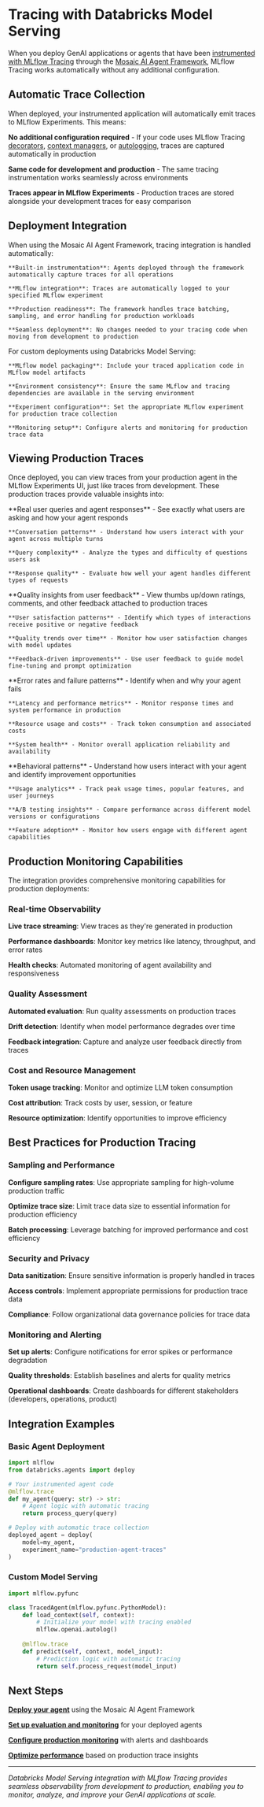 
# Tracing with Databricks Model Serving

When you deploy GenAI applications or agents that have been [instrumented with MLflow Tracing](/genai/tracing/app-instrumentation) through the [Mosaic AI Agent Framework](https://docs.databricks.com/generative-ai/agent-framework/build-genai-apps.html), MLflow Tracing works automatically without any additional configuration.

<DatabricksCallout docsPath="/mlflow3/genai/tracing/model-serving" additionalText="This integration provides seamless observability from development to production deployment." />

## Automatic Trace Collection

When deployed, your instrumented application will automatically emit traces to MLflow Experiments. This means:

**No additional configuration required** - If your code uses MLflow Tracing [decorators](/genai/tracing/app-instrumentation/manual-tracing/fluent-apis), [context managers](/genai/tracing/app-instrumentation/manual-tracing/fluent-apis), or [autologging](/genai/tracing/app-instrumentation/automatic), traces are captured automatically in production

**Same code for development and production** - The same tracing instrumentation works seamlessly across environments

**Traces appear in MLflow Experiments** - Production traces are stored alongside your development traces for easy comparison

## Deployment Integration

<Tabs>
  <TabItem value="agent-framework" label="Mosaic AI Agent Framework" default>
    When using the Mosaic AI Agent Framework, tracing integration is handled automatically:

    **Built-in instrumentation**: Agents deployed through the framework automatically capture traces for all operations

    **MLflow integration**: Traces are automatically logged to your specified MLflow experiment

    **Production readiness**: The framework handles trace batching, sampling, and error handling for production workloads

    **Seamless deployment**: No changes needed to your tracing code when moving from development to production
  </TabItem>
  <TabItem value="model-serving" label="Databricks Model Serving">
    For custom deployments using Databricks Model Serving:

    **MLflow model packaging**: Include your traced application code in MLflow model artifacts

    **Environment consistency**: Ensure the same MLflow and tracing dependencies are available in the serving environment

    **Experiment configuration**: Set the appropriate MLflow experiment for production trace collection

    **Monitoring setup**: Configure alerts and monitoring for production trace data
  </TabItem>
</Tabs>

## Viewing Production Traces

Once deployed, you can view traces from your production agent in the MLflow Experiments UI, just like traces from development. These production traces provide valuable insights into:

<Tabs>
  <TabItem value="user-interactions" label="User Interactions" default>
    **Real user queries and agent responses** - See exactly what users are asking and how your agent responds

    **Conversation patterns** - Understand how users interact with your agent across multiple turns

    **Query complexity** - Analyze the types and difficulty of questions users ask

    **Response quality** - Evaluate how well your agent handles different types of requests
  </TabItem>
  <TabItem value="quality-feedback" label="Quality & Feedback">
    **Quality insights from user feedback** - View thumbs up/down ratings, comments, and other feedback attached to production traces

    **User satisfaction patterns** - Identify which types of interactions receive positive or negative feedback

    **Quality trends over time** - Monitor how user satisfaction changes with model updates

    **Feedback-driven improvements** - Use user feedback to guide model fine-tuning and prompt optimization
  </TabItem>
  <TabItem value="performance-monitoring" label="Performance & Reliability">
    **Error rates and failure patterns** - Identify when and why your agent fails

    **Latency and performance metrics** - Monitor response times and system performance in production

    **Resource usage and costs** - Track token consumption and associated costs

    **System health** - Monitor overall application reliability and availability
  </TabItem>
  <TabItem value="behavioral-analysis" label="Behavioral Analysis">
    **Behavioral patterns** - Understand how users interact with your agent and identify improvement opportunities

    **Usage analytics** - Track peak usage times, popular features, and user journeys

    **A/B testing insights** - Compare performance across different model versions or configurations

    **Feature adoption** - Monitor how users engage with different agent capabilities
  </TabItem>
</Tabs>

## Production Monitoring Capabilities

The integration provides comprehensive monitoring capabilities for production deployments:

### Real-time Observability
**Live trace streaming**: View traces as they're generated in production

**Performance dashboards**: Monitor key metrics like latency, throughput, and error rates

**Health checks**: Automated monitoring of agent availability and responsiveness

### Quality Assessment
**Automated evaluation**: Run quality assessments on production traces

**Drift detection**: Identify when model performance degrades over time

**Feedback integration**: Capture and analyze user feedback directly from traces

### Cost and Resource Management
**Token usage tracking**: Monitor and optimize LLM token consumption

**Cost attribution**: Track costs by user, session, or feature

**Resource optimization**: Identify opportunities to improve efficiency

## Best Practices for Production Tracing

### Sampling and Performance
**Configure sampling rates**: Use appropriate sampling for high-volume production traffic

**Optimize trace size**: Limit trace data size to essential information for production efficiency

**Batch processing**: Leverage batching for improved performance and cost efficiency

### Security and Privacy
**Data sanitization**: Ensure sensitive information is properly handled in traces

**Access controls**: Implement appropriate permissions for production trace data

**Compliance**: Follow organizational data governance policies for trace data

### Monitoring and Alerting
**Set up alerts**: Configure notifications for error spikes or performance degradation

**Quality thresholds**: Establish baselines and alerts for quality metrics

**Operational dashboards**: Create dashboards for different stakeholders (developers, operations, product)

## Integration Examples

### Basic Agent Deployment
```python
import mlflow
from databricks.agents import deploy

# Your instrumented agent code
@mlflow.trace
def my_agent(query: str) -> str:
    # Agent logic with automatic tracing
    return process_query(query)

# Deploy with automatic trace collection
deployed_agent = deploy(
    model=my_agent,
    experiment_name="production-agent-traces"
)
```

### Custom Model Serving
```python
import mlflow.pyfunc

class TracedAgent(mlflow.pyfunc.PythonModel):
    def load_context(self, context):
        # Initialize your model with tracing enabled
        mlflow.openai.autolog()
        
    @mlflow.trace
    def predict(self, context, model_input):
        # Prediction logic with automatic tracing
        return self.process_request(model_input)
```

## Next Steps

**[Deploy your agent](https://docs.databricks.com/generative-ai/agent-framework/deploy-agent.html)** using the Mosaic AI Agent Framework

**[Set up evaluation and monitoring](https://docs.databricks.com/machine-learning/model-evaluation/index.html)** for your deployed agents

**[Configure production monitoring](https://docs.databricks.com/machine-learning/model-serving/model-serving-monitor.html)** with alerts and dashboards

**[Optimize performance](https://docs.databricks.com/machine-learning/model-serving/performance.html)** based on production trace insights

---

*Databricks Model Serving integration with MLflow Tracing provides seamless observability from development to production, enabling you to monitor, analyze, and improve your GenAI applications at scale.*